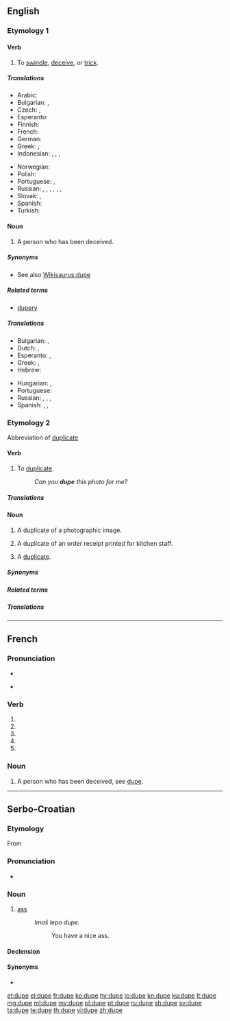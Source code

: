 {{also|dupé}}
==English==

===Etymology 1===
{{etyl|fr|en}}

====Verb====
{{en-verb|dup|ing}}

# To [[swindle]], [[deceive]], or [[trick]].

=====Translations=====
{{trans-top|to swindle, deceive, or trick}}
* Arabic: {{t|ar|يخدع|sc=Arab}}
* Bulgarian: {{t+|bg|мамя}}, {{t+|bg|измамвам}}
* Czech: {{t+|cs|oklamat}}, {{t+|cs|napálit}}
* Esperanto: {{t|eo|trompi}}
* Finnish: {{t+|fi|puijata}}
* French: {{t+|fr|duper}}
* German: {{t+|de|überlisten}}
* Greek: {{t+|el|κοροϊδεύω|tr=koro'iδévo}},  {{t+|el|εξαπατώ|tr=eksapató}}
* Indonesian: {{t+|id|tipu|alt=menipu}}, {{t+|id|akal|alt=mengakali}}, {{t+|id|bodoh|alt=membodohi}}, {{t+|id|memperdaya}}
{{trans-mid}}
* Norwegian: {{t|no|dupere}}
* Polish: {{t+|pl|oszukiwać}}
* Portuguese: {{t+|pt|enganar}}, {{t+|pt|defraudar}}
* Russian: {{t+|ru|обманывать|sc=Cyrl}}, {{t+|ru|одурачивать|sc=Cyrl}}, {{t+|ru|вводить в заблуждение|sc=Cyrl}}, {{qualifier|partly}} {{t+|ru|ловчить|sc=Cyrl}}, {{qualifier|informal}} {{t+|ru|надувать|sc=Cyrl}}, {{qualifier|informal}} {{t+|ru|разводить|sc=Cyrl}}, {{qualifier|informal}} {{t+|ru|кидать|sc=Cyrl}}
* Slovak: {{t|sk|podviesť}}, {{t|sk|oklamať}}
* Spanish: {{t+|es|engañar}}
* Turkish: {{t+|tr|aldatmak}}
{{trans-bottom}}

====Noun====
{{en-noun}}

# A person who has been deceived.

=====Synonyms=====
* See also [[Wikisaurus:dupe]]

=====Related terms=====
* [[dupery]]

=====Translations=====
{{trans-top|deceived person}}
* Bulgarian: {{t|bg|лековерник|m}}, {{t+|bg|будала|m}}
* Dutch: {{t|nl|gedupeerde|m|f}}, {{t|nl|bedrogene|m|f}}
* Esperanto: {{t|eo|trompito}}, {{t|eo|trompato}}
* Greek: {{t+|el|κορόιδο|n|tr=koró'iδo}}, {{t+|el|αγαθιάρης|m|tr=agaθiáris}}
* Hebrew: {{t+|he|פראייר|m|tr=frayer}}
{{trans-mid}}
* Hungarian: {{t|hu|balek}}, {{t|hu|palimadár}}
* Portuguese: {{t+|pt|ludibriado|m}}
* Russian: {{t+|ru|простофиля|m|sc=Cyrl}}, {{t|ru|несообразительный человек|sc=Cyrl}}, {{t|ru|жертва обмана|sc=Cyrl}}, {{qualifier|partly}} {{t|ru|легковерный человек|sc=Cyrl}}
* Spanish: {{t+|es|incauto}},  {{t+|es|engrupido}},  {{t+|es|engañado|m}}
{{trans-bottom}}

===Etymology 2===
Abbreviation of [[duplicate]]

====Verb====
{{en-verb|dup|ing}}

# {{context|transitive|lang=en}} To [[duplicate]].
#: ''Can you '''dupe''' this photo for me?''

=====Translations=====

====Noun====
{{en-noun}}

# {{context|photography|lang=en}} A duplicate of a photographic image.
# {{context|restaurant industry|lang=en}} A duplicate of an order receipt printed for kitchen staff.
# {{context|informal|lang=en}} A [[duplicate]].

=====Synonyms=====

=====Related terms=====

=====Translations=====

----

==French==

===Pronunciation===
* {{IPA|lang=fr|/dyp/}}
* {{a|Quebec}} {{IPA|lang=fr|/dzʏp/}}

===Verb===
{{fr-verb-form}}

# {{conjugation of|duper||1|s|pres|ind|lang=fr}}
# {{conjugation of|duper||3|s|pres|ind|lang=fr}}
# {{conjugation of|duper||1|s|pres|sub|lang=fr}}
# {{conjugation of|duper||1|s|pres|sub|lang=fr}}
# {{conjugation of|duper||2|s|imp|lang=fr}}

===Noun===
{{fr-noun|f}}

# A person who has been deceived, see [[dupe#English|dupe]].

----

==Serbo-Croatian==

===Etymology===
From {{etyl|sla-pro|sh}} {{term/t|sla-pro|*dupę}}

===Pronunciation===
* {{IPA|/dûpe/|lang=sh}}

===Noun===
{{sh-noun|g=n|head=dȕpe|r|дупе|ду̏пе}}

# {{context|vulgar|lang=sh}} [[ass]]
#: ''Imaš lepo dupe.''
#:: You have a nice ass.

====Declension====
{{sh-decl-noun
|dȕpe|dupèta
|dupeta|dupétā
|dupetu|dupetima
|dupe|dupeta
|dupe|dupeta
|dupetu|dupetima
|dupetom|dupetima
}}

====Synonyms====
* {{l|sh|gùzica}}

[[et:dupe]]
[[el:dupe]]
[[fr:dupe]]
[[ko:dupe]]
[[hy:dupe]]
[[io:dupe]]
[[kn:dupe]]
[[ku:dupe]]
[[lt:dupe]]
[[mg:dupe]]
[[ml:dupe]]
[[my:dupe]]
[[pl:dupe]]
[[pt:dupe]]
[[ru:dupe]]
[[sh:dupe]]
[[sv:dupe]]
[[ta:dupe]]
[[te:dupe]]
[[th:dupe]]
[[vi:dupe]]
[[zh:dupe]]